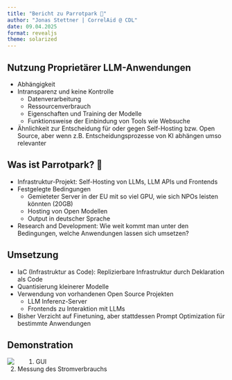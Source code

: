```yaml
---
title: "Bericht zu Parrotpark 🦜"
author: "Jonas Stettner | CorrelAid @ CDL"
date: 09.04.2025
format: revealjs
theme: solarized
---
```


## Nutzung Proprietärer LLM-Anwendungen 

- Abhängigkeit
- Intransparenz und keine Kontrolle
    - Datenverarbeitung
    - Ressourcenverbrauch
    - Eigenschaften und Training der Modelle
    - Funktionsweise der Einbindung von Tools wie Websuche
- Ähnlichkeit zur Entscheidung für oder gegen Self-Hosting bzw. Open Source, aber wenn z.B. Entscheidungsprozesse von KI abhängen umso relevanter

## Was ist Parrotpark? 🦜

- Infrastruktur-Projekt: Self-Hosting von LLMs, LLM APIs und Frontends
- Festgelegte Bedingungen
    - Gemieteter Server in der EU mit so viel GPU, wie sich NPOs leisten könnten (20GB)
    - Hosting von Open Modellen
    - Output in deutscher Sprache
- Research and Development: Wie weit kommt man unter den Bedingungen, welche Anwendungen lassen sich umsetzen?

## Umsetzung

- IaC (Infrastruktur as Code): Replizierbare Infrastruktur durch Deklaration als Code
- Quantisierung kleinerer Modelle 
- Verwendung von vorhandenen Open Source Projekten
    - LLM Inferenz-Server 
    - Frontends zu Interaktion mit LLMs
- Bisher Verzicht auf Finetuning, aber stattdessen Prompt Optimization für bestimmte Anwendungen

## Demonstration
<img style="float: left; margin-right: 50px" src="images/image.png"/>

1. GUI
2. Messung des Stromverbrauchs
